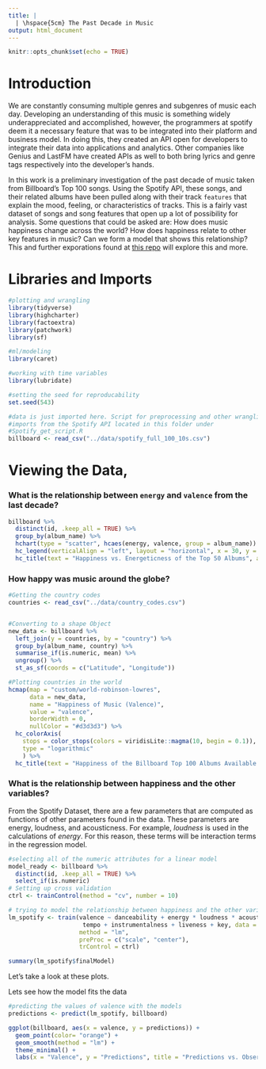```yaml
---
title: |
  | \hspace{5cm} The Past Decade in Music
output: html_document
---
```


```r
knitr::opts_chunk$set(echo = TRUE)
```


# Introduction

We are constantly consuming multiple genres and subgenres of music each day. Developing an understanding of this music is something widely underappreciated and accomplished, however, the programmers at spotify deem it a necessary feature that was to be integrated into their platform and business model. In doing this, they created an API open for developers to integrate their data into applications and analytics. Other companies like Genius and LastFM have created APIs as well to both bring lyrics and genre tags respectively into the developer's hands. 

In this work is a preliminary investigation of the past decade of music taken from Billboard's Top 100 songs. Using the Spotify API, these songs, and their related albums have been pulled along with their track `features` that explain the mood, feeling, or characteristics of tracks. This is a fairly vast dataset of songs and song features that open up a lot of possibility for analysis. Some questions that could be asked are: How does music happiness change across the world? How does happiness relate to other key features in music? Can we form a model that shows this relationship? This and further exporations found at [this repo](https://github.com/angel-sarmiento/the_past_decade_in_music) will explore this and more. 


# Libraries and Imports

```r
#plotting and wrangling
library(tidyverse)
library(highcharter)
library(factoextra)
library(patchwork)
library(sf)

#ml/modeling
library(caret)

#working with time variables
library(lubridate)

#setting the seed for reproducability
set.seed(543)
```


```r
#data is just imported here. Script for preprocessing and other wrangling and 
#imports from the Spotify API located in this folder under
#Spotify_get_script.R
billboard <- read_csv("../data/spotify_full_100_10s.csv") 
```

# Viewing the Data, 

### What is the relationship between `energy` and `valence` from the last decade? 

```r
billboard %>% 
  distinct(id, .keep_all = TRUE) %>% 
  group_by(album_name) %>%
  hchart(type = "scatter", hcaes(energy, valence, group = album_name)) %>% 
  hc_legend(verticalAlign = "left", layout = "horizontal", x = 30, y = 15, fontSize = "10px") %>% 
  hc_title(text = "Happiness vs. Energeticness of the Top 50 Albums", align = "center")
```

### How happy was music around the globe? 

```r
#Getting the country codes
countries <- read_csv("../data/country_codes.csv")


#Converting to a shape Object
new_data <- billboard %>% 
  left_join(y = countries, by = "country") %>% 
  group_by(album_name, country) %>% 
  summarise_if(is.numeric, mean) %>% 
  ungroup() %>% 
  st_as_sf(coords = c("Latitude", "Longitude"))

#Plotting countries in the world
hcmap(map = "custom/world-robinson-lowres",
      data = new_data,
      name = "Happiness of Music (Valence)",
      value = "valence",
      borderWidth = 0,
      nullColor = "#d3d3d3") %>%
  hc_colorAxis(
    stops = color_stops(colors = viridisLite::magma(10, begin = 0.1)),
    type = "logarithmic"
    ) %>% 
  hc_title(text = "Happiness of the Billboard Top 100 Albums Available Around the World")
```

### What is the relationship between happiness and the other variables? 

From the Spotify Dataset, there are a few parameters that are computed as functions of other parameters found in the data. These parameters are energy, loudness, and acousticness. For example, *loudness* is used in the calculations of *energy*. For this reason, these terms will be interaction terms in the regression model. 

```r
#selecting all of the numeric attributes for a linear model
model_ready <- billboard %>% 
  distinct(id, .keep_all = TRUE) %>% 
  select_if(is.numeric) 
# Setting up cross validation
ctrl <- trainControl(method = "cv", number = 10)

# trying to model the relationship between happiness and the other variables
lm_spotify <- train(valence ~ danceability + energy * loudness * acousticness + speechiness + 
                     tempo + instrumentalness + liveness + key, data = model_ready,
                    method = "lm",
                    preProc = c("scale", "center"),
                    trControl = ctrl)
```

```r
summary(lm_spotify$finalModel)
```

Let's take a look at these plots.

Lets see how the model fits the data

```r
#predicting the values of valence with the models
predictions <- predict(lm_spotify, billboard)

ggplot(billboard, aes(x = valence, y = predictions)) +
  geom_point(color= "orange") +
  geom_smooth(method = "lm") +
  theme_minimal() +
  labs(x = "Valence", y = "Predictions", title = "Predictions vs. Observations of Happiness in Music")
```



